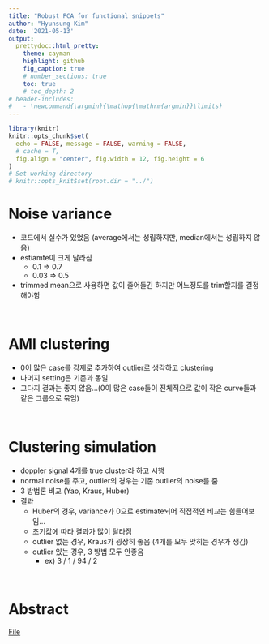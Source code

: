 ```yaml
---
title: "Robust PCA for functional snippets"
author: "Hyunsung Kim"
date: '2021-05-13'
output: 
  prettydoc::html_pretty:
    theme: cayman
    highlight: github
    fig_caption: true
    # number_sections: true
    toc: true
    # toc_depth: 2
# header-includes:
#   - \newcommand{\argmin}{\mathop{\mathrm{argmin}}\limits}
---
```


<style>
  p.caption {   <!-- figure caption -->
    font-size: 0.9em;
    font-style: italic;
    color: grey;
    <!-- margin-right: 10%; -->
    <!-- margin-left: 10%;   -->
    text-align: justify;
  }
  caption {    <!-- table caption -->
    font-size: 0.9em;
    font-style: italic;
    color: grey;
    <!-- margin-right: 10%; -->
    <!-- margin-left: 10%;   -->
    text-align: justify;
  }
</style>


```r
library(knitr)
knitr::opts_chunk$set(
  echo = FALSE, message = FALSE, warning = FALSE, 
  # cache = T,
  fig.align = "center", fig.width = 12, fig.height = 6
)
# Set working directory
# knitr::opts_knit$set(root.dir = "../")
```


# Noise variance
- 코드에서 실수가 있었음 (average에서는 성립하지만, median에서는 성립하지 않음)
- estiamte이 크게 달라짐
  - 0.1 => 0.7
  - 0.03 => 0.5
- trimmed mean으로 사용하면 값이 줄어들긴 하지만 어느정도를 trim할지를 결정해야함


<br>

# AMI clustering
- 0이 많은 case를 강제로 추가하여 outlier로 생각하고 clustering
- 나머지 setting은 기존과 동일
- 그다지 결과는 좋지 않음...(0이 많은 case들이 전체적으로 값이 작은 curve들과 같은 그룹으로 묶임)


<br>


# Clustering simulation
- doppler signal 4개를 true cluster라 하고 시행
- normal noise를 주고, outlier의 경우는 기존 outlier의 noise를 줌
- 3 방법론 비교 (Yao, Kraus, Huber)
- 결과
  - Huber의 경우, variance가 0으로 estimate되어 직접적인 비교는 힘들어보임...
  - 초기값에 따라 결과가 많이 달라짐
  - outlier 없는 경우, Kraus가 굉장히 좋음 (4개를 모두 맞히는 경우가 생김)
  - outlier 있는 경우, 3 방법 모두 안좋음
    - ex) 3 / 1 / 94 / 2 
    
<br> 
   
# Abstract
[File](./abstract.txt)

  

